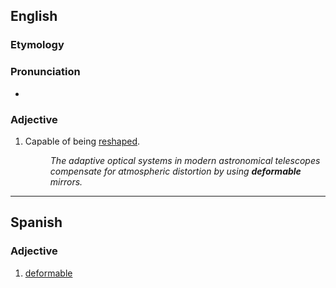{{also|déformable}}
==English==

===Etymology===
{{suffix|en|deform|able}}

===Pronunciation===
* {{a|UK}} {{IPA|en|[dɪˈfɔːməbəɫ]}}

===Adjective===
{{en-adj}}

# Capable of being [[reshape]]d.
#: ''The adaptive optical systems in modern astronomical telescopes compensate for atmospheric distortion by using '''deformable''' mirrors.''

----

==Spanish==

===Adjective===
{{es-adj}}

# [[#English|deformable]]